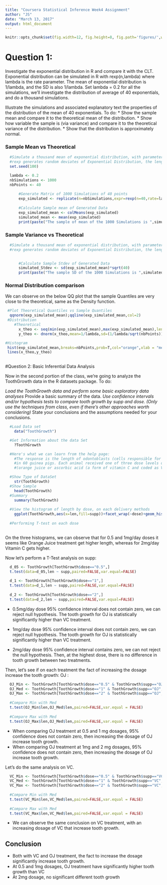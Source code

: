 ---
title: "Coursera Statistical Inference Week4 Assignment"
author: "JS"
date: "March 13, 2017"
output: html_document
---

```{r global_options, include=FALSE}
knitr::opts_chunk$set(fig.width=12, fig.height=8, fig.path='figures/',warning=FALSE, message=FALSE,cache=TRUE,results="show")
```

# Question 1: 
Investigate the exponential distribution in R and compare it with the CLT. Exponential distribution can be simulated in R with rexp(n,lambda) 
where lambda is the rate parameter. The mean of exponential distribution is 1/lambda, and the SD is also 1/lambda. Set lambda = 0.2 for all the
simulations, we'll investigate the distribution of average of 40 exponentials, and do a thousand simulations. 

Illustrate the simulations and associated explanatory text the properties of the distribution of the mean of 40 exponentials. To do: 
* Show the sample mean and compare it to the theoretical mean of the distribution.
* Show how variable the sample is (via variance) and compare it to the theoretical variance of the distribution.
* Show that the distribution is approximately normal.

### Sample Mean vs Theoretical
```{r Q1: Sample Mean}
  
  #Simulate a thousand mean of exponential distribution, with parameter lambda:0.20
  #rexp generates random deviates of Exponential Distribution, the length of the result is determined by n parameter
  set.seed(100)

  lambda <- 0.2
  nbSimulations <- 1000
  nbPoints <- 40
    
      #Generate Matrix of 1000 Simulations of 40 points
      exp_simulated <- replicate(n=nbSimulations,expr=rexp(n=40,rate=lambda))
    
      #Calculate Sample mean of Generated Data
      exp_simulated_mean <- colMeans(exp_simulated)
      simulated_mean <- mean(exp_simulated)
      print(paste("The sample of mean of the 1000 Simulations is ",simulated_mean, " compared to the theoretical mean of ", 1/lambda ))

```

### Sample Variance vs Theoretical
```{r Q2: Sample Variance}
  
  #Simulate a thousand mean of exponential distribution, with parameter lambda:0.20
  #rexp generates random deviates of Exponential Distribution, the length of the result is determined by n parameter

    
      #Calculate Sample Stdev of Generated Data
      simulated_Stdev <- sd(exp_simulated_mean)*sqrt(40)
      print(paste("The sample SD of the 1000 Simulations is ",simulated_Stdev, " compared to the theoretical SD of ", 1/lambda ))

```

### Normal Distribution comparison 
  We can observe on the below QQ plot that the sample Quantiles are very close to the theoretical, same as the Density function. 

```{r Q3: Distribution}
 #Plot Theoretical Quantiles vs Sample Quantiles
  qqnorm(exp_simulated_mean);qqline(exp_simulated_mean,col=2)
 #Distribution
    #Theoretical 
      x_theo <- seq(min(exp_simulated_mean),max(exp_simulated_mean),length=nbPoints)
      y_theo <- dnorm(x_theo,mean=1/lambda,sd=(1/lambda/sqrt(nbPoints)))

#Histogram 
 hist(exp_simulated_mean,breaks=nbPoints,prob=T,col="orange",xlab = "means",ylab="density")
 lines(x_theo,y_theo)
                  
```

#Question 2: Basic Inferential Data Analysis

Now in the second portion of the class, we're going to analyze the ToothGrowth data in the R datasets package. To do: 

*Load the ToothGrowth data and perform some basic exploratory data analyses
*Provide a basic summary of the data.
*Use confidence intervals and/or hypothesis tests to compare tooth growth by supp and dose. (Only use the techniques from class, even if there's other approaches worth considering)
*State your conclusions and the assumptions needed for your conclusions.


```{r Data Analysis}
  #Load Data set
    data("ToothGrowth")

  #Get Information about the data Set
    ?ToothGrowth

  #Here's what we can learn from the help page: 
    #The response is the length of odontoblasts (cells responsible for tooth growth) 
    #in 60 guinea pigs. Each animal received one of three dose levels of vitamin C (0.5, 1, and 2 mg/day) by one of two delivery methods,
    #(orange juice or ascorbic acid (a form of vitamin C and coded as VC).

  #Show Type of DataSet
    str(ToothGrowth)
  #Show Sample
    head(ToothGrowth)
  #Summary 
    summary(ToothGrowth)
    
  #View the histogram of length by dose, on each delivery methods  
    ggplot(ToothGrowth,aes(x=len,fill=supp))+facet_wrap(~dose)+geom_histogram()
    
  #Performing T-test on each dose
  
```
On the three histograms, we can observe that for 0.5 and 1mg/day doses it seems like Orange Juice treatment get higher length, whereas for 2mg/day Vitamin C gets higher.

Now let's perform a T-Test analysis on supp: 

```{r T-test performing}
  d_05 <- ToothGrowth[ToothGrowth$dose=="0.5",]
  t.test(data=d_05,len ~ supp,paired=FALSE,var.equal=FALSE)
  
  d_1 <- ToothGrowth[ToothGrowth$dose=="1",]
  t.test(data=d_1,len ~ supp,paired=FALSE,var.equal=FALSE)
  
  d_2 <- ToothGrowth[ToothGrowth$dose=="2",]
  t.test(data=d_2,len ~ supp,paired=FALSE,var.equal=FALSE)

```

* 0.5mg/day dose
95% confidence interval does not contain zero, we can reject null hypothesis. The tooth growth for OJ is statistically significantly higher than VC treatment. 

* 1mg/day dose 
95% confidence interval does not contain zero, we can reject null hypothesis. The tooth growth for OJ is statistically significantly higher than VC treatment. 

* 2mg/day dose 
95% confidence interval contains zero, we can not reject the null hypothesis. Then, at the highest dose, there is no difference in tooth growth between two treatments. 

Then, let's see if on each treatment the fact of increasing the dosage increase the tooth growth: 
 OJ : 

```{r T-test performing2}
  OJ_Min <- ToothGrowth[ToothGrowth$dose=="0.5" & ToothGrowth$supp=="OJ",]
  OJ_Med <- ToothGrowth[ToothGrowth$dose=="1" & ToothGrowth$supp=="OJ",]
  OJ_Max <- ToothGrowth[ToothGrowth$dose=="2" & ToothGrowth$supp=="OJ",]
  
  #Compare Min with Med
  t.test(OJ_Min$len,OJ_Med$len,paired=FALSE,var.equal = FALSE)
  
  #Compare Max with Med 
  t.test(OJ_Max$len,OJ_Med$len,paired=FALSE,var.equal = FALSE)
```
* When comparing OJ treatment at 0.5 and 1 mg dosages, 95% confidence does not contain zero, then increasing the dosage of OJ increase tooth growth. 
* When comparing OJ treatment at 1mg and 2 mg dosages, 95% confidence does not contain zero, then increasing the dosage of OJ increase tooth growth. 

Let's do the same analysis on VC. 

```{r T-test performing2}
  VC_Min <- ToothGrowth[ToothGrowth$dose=="0.5" & ToothGrowth$supp=="VC",]
  VC_Med <- ToothGrowth[ToothGrowth$dose=="1" & ToothGrowth$supp=="VC",]
  VC_Max <- ToothGrowth[ToothGrowth$dose=="2" & ToothGrowth$supp=="VC",]
  
  #Compare Min with Med
  t.test(VC_Min$len,VC_Med$len,paired=FALSE,var.equal = FALSE)
  
  #Compare Max with Med 
  t.test(VC_Max$len,VC_Med$len,paired=FALSE,var.equal = FALSE)
```

* We can observe the same conclusion on VC treatment, with an increasing dosage of VC that increase tooth growth. 

## Conclusion

 * Both with VC and OJ treatment, the fact to increase the dosage significantly increase tooth growth.
 * At 0.5 and 1mg dosages, OJ treatment have significantly higher tooth growth than VC
 * At 2mg dosage, no significant different tooth growth 
 


